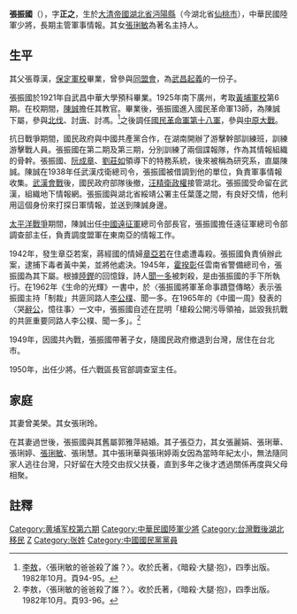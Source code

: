 {{Template:Disambig}}

{{Infobox person
| 姓名     = 張振國
| 圖像     = 19680512張振國.jpg
| 圖像替代 = 
| 圖像說明 = 攝於1968年
| 性別     = 男
| 本名     = 
| 字       = 正之
| 出生日期 = 1905年
| 出生地   = {{QING|湖北省}}[[沔陽州|沔陽州]]（今[[湖北省|湖北省]][[仙桃市|仙桃市]]）
| 死亡日期 = {{death year and age|1999|1905}}
| 死亡地   = {{TWN}}
| 國籍     = {{ROC}}
| 教育程度 = [[黃埔軍校|黃埔軍校]]第4期
| 母校     = 
| 職業     = 
| 活躍時期 = 
| 頭銜     = 
| 宗教信仰 = 
| 政黨     = {{Kmt}}
| 配偶     = 曾美榮<br>郭雅萍
| 子女     = 張亞力<br>張琍玲<br>張麗娟<br>張琍華<br>張琍婷<br>[[張琍敏|張琍敏]]<br>張琍慧
| 父母     = 張尊漢
}}
'''張振國'''（{{bd|1905年||1999年||}}），字'''正之'''，生於[[大清帝國|大清帝國]][[湖北省|湖北省]][[沔陽縣|沔陽縣]]（今湖北省[[仙桃市|仙桃市]]），中華民國陸軍少將，長期主管軍事情報。其女[[張琍敏|張琍敏]]為著名主持人。

==生平==
其父張尊漢，[[保定軍校|保定軍校]]畢業，曾參與[[同盟會|同盟會]]，為[[武昌起義|武昌起義]]的一份子。

張振國於1921年自武昌中華大學預科畢業。1925年南下廣州，考取[[黃埔軍校|黃埔軍校]]第6期。在校期間，[[陳誠|陳誠]]擔任其教官。畢業後，張振國進入國民革命軍13師，為陳誠下屬，參與[[北伐|北伐]]、討[[唐生智|唐]]、討馮。<ref>[[李敖|李敖]]，〈張琍敏的爸爸殺了誰？〉。收於氏著，《暗殺·大腿·抱》，四季出版。1982年10月。頁94-95。</ref>之後調任[[國民革命軍第十八軍|國民革命軍第十八軍]]，參與[[中原大戰|中原大戰]]。

抗日戰爭期間，國民政府與中國共產黨合作，在湖南開辦了游擊幹部訓練班，訓練游擊戰人員。張振國在第二期及第三期，分別訓練了兩個諜報隊，作為其情報組織的骨幹。張振國、[[阮成章|阮成章]]、[[劉莊如|劉莊如]]領導下的特務系統，後來被稱為研究系，直屬陳誠。陳誠在1938年任武漢戍衛總司令，張振國被借調到他的單位，負責軍事情報收集。[[武漢會戰|武漢會戰]]後，國民政府部隊後撤，[[汪精衛政權|汪精衛政權]]接管湖北。張振國受命留在武漢，組織地下情報網。張振國與湖北省綏靖公署主任葉蓬之間，有良好交情，他利用這個身份來打探日軍情報，並送到陳誠身邊。

[[太平洋戰爭|太平洋戰爭]]期間，陳誠出任[[中國遠征軍|中國遠征軍]]總司令部長官，張振國擔任遠征軍總司令部調查部主任，負責調度盟軍在東南亞的情報工作。

1942年，發生章亞若案，蔣經國的情婦[[章亞若|章亞若]]在住處遭毒殺。張振國負責偵辦此案，逮捕下毒者黃中美，並將他處決。1945年，[[霍揆彰|霍揆彰]]任雲南省警備總司令，張振國為其下屬。根據[[陸鏗|陸鏗]]的回憶錄，詩人[[聞一多|聞一多]]被刺殺，是由張振國的手下所執行。在1962年《生命的光輝》一書中，於〈張振國將軍革命事蹟暨傳略〉表示張振國主持「制裁」共匪同路人[[李公樸|李公樸]]、聞一多。在1965年的《中國一周》發表的〈哭[[陳誠|辭公]]，憶往事〉一文中，張振國自述在昆明「槍殺公開污辱領袖，詆毀我抗戰的共匪重要同路人李公樸、聞一多」。<ref>李敖，〈張琍敏的爸爸殺了誰？〉。收於氏著，《暗殺·大腿·抱》，四季出版。1982年10月。頁93-96。</ref>

1949年，因國共內戰，張振國帶著子女，隨國民政府撤退到台灣，居住在台北市。

1950年，出任少將。任六戰區長官部調查室主任。
==家庭==
其妻曾美榮。其女張琍玲。

在其妻過世後，張振國與其舊屬郭雅萍結婚。其子張亞力，其女張麗娟、張琍華、張琍婷、[[張琍敏|張琍敏]]、張琍慧。其中張琍華與張琍婷兩女因為當時年紀太小，無法隨同家人逃往台灣，只好留在大陸交由叔父扶養，直到多年之後才透過關係再度與父母相聚。

==註釋==
{{reflist}}
[[Category:黄埔军校第六期|Category:黄埔军校第六期]]
[[Category:中華民國陸軍少將|Category:中華民國陸軍少將]]
[[Category:台灣戰後湖北移民|Category:台灣戰後湖北移民]]
[[Category:仙桃人|Z]]
[[Category:张姓|Category:张姓]]
[[Category:中國國民黨黨員|Category:中國國民黨黨員]]